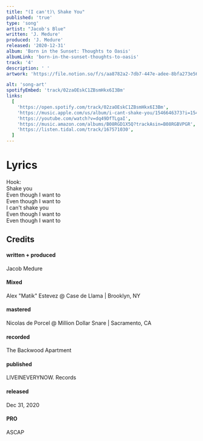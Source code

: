 ```yaml
---
title: "(I can't)\ Shake You"
published: 'true'
type: 'song'
artist: "Jacob's Blue"
written: 'J. Medure'
produced: 'J. Medure'
released: '2020-12-31'
album: 'Born in the Sunset: Thoughts to Oasis'
albumLink: 'born-in-the-sunset-thoughts-to-oasis'
track: '4'
description: ' '
artwork: 'https://file.notion.so/f/s/aa8782a2-7db7-447e-adee-8bfa273e5607/BITSCover1-scaled_(1).jpeg?id=8e18b7a8-a3d1-4371-b3c5-ee544cf9567c&table=block&spaceId=2afffdaa-a1f9-48fc-8af5-a4f4e2aaefbf&expirationTimestamp=1684092207684&signature=IsytBC8rHIB_sPF9O9B25QotIWv1tXoqgEvVKhMEens&downloadName=BITSCover1-scaled+%281%29.jpeg'

alt: 'song-art'
spotifyEmbed: 'track/02zaOEskC1ZBsmHkx6I3Bm'
links:
  [
    'https://open.spotify.com/track/02zaOEskC1ZBsmHkx6I3Bm',
    'https://music.apple.com/us/album/i-cant-shake-you/1546646373?i=1546646560&app=music',
    'https://youtube.com/watch?v=dq49DfTLgaI',
    'https://music.amazon.com/albums/B08RGD1X5Q?trackAsin=B08RGBVPGR',
    'https://listen.tidal.com/track/167571030',
  ]
---
```


# Lyrics

Hook:  
Shake you  
Even though I want to  
Even though I want to  
I can't shake you  
Even though I want to  
Even though I want to

## Credits

<div className="album-credits flex-col w-full not-prose justify-start">
  <div className="credit flex-auto flex-grow">
    <h4>written + produced</h4>
    <p>Jacob Medure</p>
  </div>
  <div className="credit flex-auto flex-grow">
    <h4>Mixed</h4>
    <p>Alex "Matik" Estevez @ Case de Llama | Brooklyn, NY</p>
  </div>
  <div className="credit flex-auto flex-grow">
    <h4>mastered</h4>
    <p>Nicolas de Porcel @ Million Dollar Snare | Sacramento, CA</p>
  </div>
  <div className="credit flex-auto flex-grow">
    <h4>recorded</h4>
    <p>The Backwood Apartment</p>
  </div>
  <div className="credit flex-auto flex-grow">
    <h4>published</h4>
    <p>LIVEINEVERYNOW. Records</p>
  </div>
  <div className="credit flex-auto flex-grow">
    <h4>released</h4>
    <p>Dec 31, 2020</p>
  </div>
  <div className="credit flex-auto flex-grow">
    <h4>PRO</h4>
    <p>ASCAP</p>
  </div>
</div>
